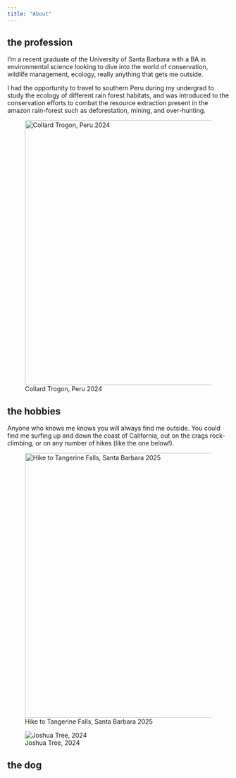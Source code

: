 ```yaml
---
title: "About"
---
```


## the profession

I'm a recent graduate of the University of Santa Barbara with a BA in environmental science looking to dive into the world of conservation, wildlife management, ecology, really anything that gets me outside.

I had the opportunity to travel to southern Peru during my undergrad to study the ecology of different rain forest habitats, and was introduced to the conservation efforts to combat the resource extraction present in the amazon rain-forest such as deforestation, mining, and over-hunting.

![Collard Trogon, Peru 2024](images/trogon.jpeg){fig-align="center" width="600"}

## the hobbies

Anyone who knows me knows you will always find me outside. You could find me surfing up and down the coast of California, out on the crags rock-climbing, or on any number of hikes (like the one below!).

![Hike to Tangerine Falls, Santa Barbara 2025](images/tan_fall.jpeg){fig-align="center" width="600"}

![Joshua Tree, 2024](images/truck_tree.jpeg){fig-align="left"}

## the dog
